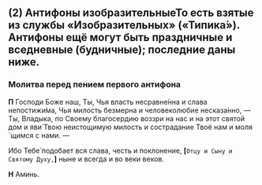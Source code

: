
## (2) Антифоны изобразительные<Tooltip>То есть взятые из службы «Изобразительных» («Типика́»). Ан­тифоны ещё могут быть праздничные и вседневные (будничные); последние даны ниже.</Tooltip>

<span id="antifon1" />

### Молитва перед пением первого антифона

**П** Господи Боже наш, Ты, Чья власть несравне́нна и слава непостижи́ма, Чья милость безмерна и
человеколюбие несказа́нно, — Ты, Владыка, по Своему благосердию воз­зри на нас и на этот святой
дом и яви́ Твою неистощимую милость и сострадание Твоё нам и моля´щимся с нами. —

Ибо Тебе́ подобает вся слава, честь и поклонение,
**[**`Отцу и Сыну и Святому Духу,`**]** ныне и всегда и во веки веков.

**Н** Аминь.
